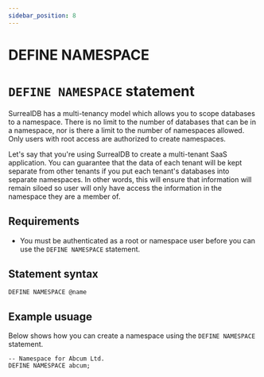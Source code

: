 ```yaml
---
sidebar_position: 8
---
```


# DEFINE NAMESPACE

# `DEFINE NAMESPACE` statement

SurrealDB has a multi-tenancy model which allows you to scope databases to a namespace. There is no limit to the number of databases that can be in a namespace, nor is there a limit to the number of namespaces allowed. Only users with root access are authorized to create namespaces.

Let's say that you're using SurrealDB to create a multi-tenant SaaS application. You can guarantee that the data of each tenant will be kept separate from other tenants if you put each tenant's databases into separate namespaces. In other words, this will ensure that information will remain siloed so user will only have access the information in the namespace they are a member of.

## Requirements
- You must be authenticated as a root or namespace user before you can use the `DEFINE NAMESPACE` statement.

## Statement syntax

```surql title="SurrealQL Syntax"
DEFINE NAMESPACE @name
```

## Example usuage 
Below shows how you can create a namespace using the `DEFINE NAMESPACE` statement.

```surql
-- Namespace for Abcum Ltd.
DEFINE NAMESPACE abcum;
```